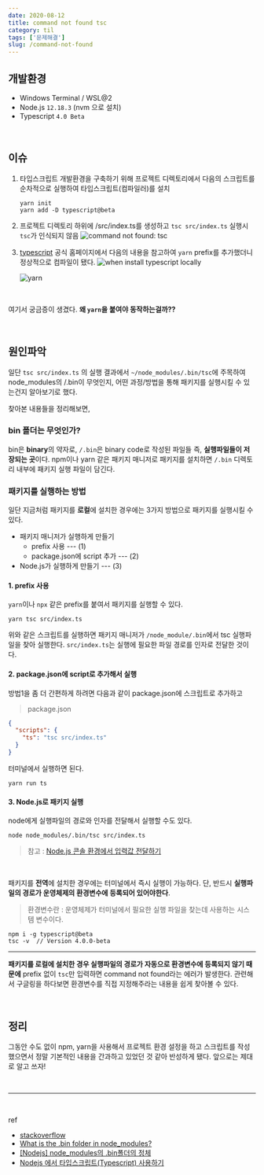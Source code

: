 ```yaml
---
date: 2020-08-12
title: command not found tsc
category: til
tags: ['문제해결']
slug: /command-not-found
---
```


## 개발환경

- Windows Terminal / WSL@2
- Node.js `12.18.3` (nvm 으로 설치)
- Typescript `4.0 Beta`

<br />

## 이슈

1. 타입스크립트 개발환경을 구축하기 위해 프로젝트 디렉토리에서 다음의 스크립트를 순차적으로 실행하여 타입스크립트(컴파일러)를 설치

   ```
   yarn init
   yarn add -D typescript@beta
   ```

2. 프로젝트 디렉토리 하위에 /src/index.ts를 생성하고 `tsc src/index.ts` 실행시 `tsc`가 인식되지 않음
   ![command not found: tsc](https://i.postimg.cc/MGtPC0P6/2020-08-12-14-06-05.png)

3. [typescript](https://www.typescriptlang.org/download) 공식 홈페이지에서 다음의 내용을 참고하여 `yarn` prefix를 추가했더니 정상적으로 컴파일이 됐다.
   ![when install typescript locally](https://i.postimg.cc/5ykMfdst/image.png)

   ![yarn](https://i.postimg.cc/13YXz2Yb/image.png)

<br />

여기서 궁금증이 생겼다. **왜 `yarn`을 붙여야 동작하는걸까??**

<br />

## 원인파악

일단 `tsc src/index.ts` 의 실행 결과에서 `~/node_modules/.bin/tsc`에 주목하여 node_modules의 /.bin이 무엇인지, 어떤 과정/방법을 통해 패키지를 실행시킬 수 있는건지 알아보기로 했다.

찾아본 내용들을 정리해보면,

### bin 폴더는 무엇인가?

bin은 **binary**의 약자로, `/.bin`은 binary code로 작성된 파일들 즉, **실행파일들이 저장되는 곳**이다.
npm이나 yarn 같은 패키지 매니저로 패키지를 설치하면 `/.bin` 디렉토리 내부에 패키지 실행 파일이 담긴다.

### 패키지를 실행하는 방법

일단 지금처럼 패키지를 **로컬**에 설치한 경우에는 3가지 방법으로 패키지를 실행시킬 수 있다.

- 패키지 매니저가 실행하게 만들기
  - prefix 사용 --- (1)
  - package.json에 script 추가 --- (2)
- Node.js가 실행하게 만들기 --- (3)

#### 1. prefix 사용

`yarn`이나 `npx` 같은 prefix를 붙여서 패키지를 실행할 수 있다.

```
yarn tsc src/index.ts
```

위와 같은 스크립트를 실행하면 패키지 매니저가 `/node_module/.bin`에서 tsc 실행파일을 찾아 실행한다. `src/index.ts`는 실행에 필요한 파일 경로를 인자로 전달한 것이다.

#### 2. package.json에 script로 추가해서 실행

방법1을 좀 더 간편하게 하려면 다음과 같이 package.json에 스크립트로 추가하고

> package.json

```json
{
  "scripts": {
    "ts": "tsc src/index.ts"
  }
}
```

터미널에서 실행하면 된다.

```
yarn run ts
```

#### 3. Node.js로 패키지 실행

node에게 실행파일의 경로와 인자를 전달해서 실행할 수도 있다.

```
node node_modules/.bin/tsc src/index.ts
```

> 참고 : [Node.js 콘솔 환경에서 입력값 전달하기](https://github.com/reesekimm/TIL/blob/master/nodejs/opentutorials/nodejs_04.md#node-js---04-nodejs-%EC%BD%98%EC%86%94-%ED%99%98%EA%B2%BD%EC%97%90%EC%84%9C-%EC%9E%85%EB%A0%A5%EA%B0%92-%EC%A0%84%EB%8B%AC%ED%95%98%EA%B8%B0)

<br />

패키지를 **전역**에 설치한 경우에는 터미널에서 즉시 실행이 가능하다.
단, 반드시 **실행파일의 경로가 운영체제의 환경변수에 등록되어 있어야한다**.

> 환경변수란 : 운영체제가 터미널에서 필요한 실행 파일을 찾는데 사용하는 시스템 변수이다.

```
npm i -g typescript@beta
tsc -v  // Version 4.0.0-beta
```

---

**패키지를 로컬에 설치한 경우 실행파일의 경로가 자동으로 환경변수에 등록되지 않기 때문에**
prefix 없이 `tsc`만 입력하면 command not found라는 에러가 발생한다.
관련해서 구글링을 하다보면 환경변수를 직접 지정해주라는 내용을 쉽게 찾아볼 수 있다.

<br />

## 정리

그동안 수도 없이 npm, yarn을 사용해서 프로젝트 환경 설정을 하고 스크립트를 작성했으면서 정말 기본적인 내용을 간과하고 있었던 것 같아 반성하게 됐다.
앞으로는 제대로 알고 쓰자!

<br />

---

<br />

ref

- [stackoverflow](https://stackoverflow.com/a/50454232)
- [What is the .bin folder in node_modules?](https://www.quora.com/What-is-the-bin-folder-in-node_modules)
- [[Nodejs] node_modules의 .bin폴더의 정체](https://medium.com/@simsimjae/%ED%8C%A8%ED%82%A4%EC%A7%80-%EC%95%88%EC%97%90%EB%8A%94-bin%EC%9D%B4%EB%9D%BC%EA%B3%A0%ED%95%98%EB%8A%94-%EC%88%A8%EA%B9%80-%ED%8F%B4%EB%8D%94%EA%B0%80-%EC%A1%B4%EC%9E%AC%ED%95%9C%EB%8B%A4-%EC%9D%B4-%ED%8F%B4%EB%8D%94%EB%8A%94-%EB%AD%90%EB%95%8C%EB%A7%A4-%EC%9E%88%EB%8A%94%EA%B1%B4%EC%A7%80-%EA%B6%81%EA%B8%88%ED%95%B4%EC%84%9C-%EC%B0%BE%EC%95%84%EB%B3%B4%EC%95%98%EB%8B%A4-8257ddaa1a7e)
- [Nodejs 에서 타입스크립트(Typescript) 사용하기](http://cosmiclatte.co.kr/nodejs-%EC%97%90%EC%84%9C-%ED%83%80%EC%9E%85%EC%8A%A4%ED%81%AC%EB%A6%BD%ED%8A%B8typescript-%EC%82%AC%EC%9A%A9%ED%95%98%EA%B8%B0/)
